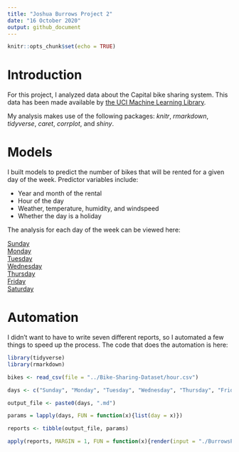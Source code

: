 ```yaml
---
title: "Joshua Burrows Project 2"
date: "16 October 2020" 
output: github_document
---
```


```r
knitr::opts_chunk$set(echo = TRUE)
```

# Introduction 

For this project, I analyzed data about the Capital bike sharing system. This data has been made available by [the UCI Machine Learning Library](https://archive.ics.uci.edu/ml/datasets/Bike+Sharing+Dataset). 

My analysis makes use of the following packages: *knitr*, *rmarkdown*, *tidyverse*, *caret*, *corrplot*, and *shiny*. 

# Models 

I built models to predict the number of bikes that will be rented for a given day of the week. Predictor variables include:  

- Year and month of the rental  
- Hour of the day  
- Weather, temperature, humidity, and windspeed  
- Whether the day is a holiday  

The analysis for each day of the week can be viewed here: 

[Sunday](Sunday.md)  
[Monday](Monday.md)  
[Tuesday](Tuesday.md)  
[Wednesday](Wednesday.md)  
[Thursday](Thursday.md)  
[Friday](Friday.md)  
[Saturday](Saturday.md)  

# Automation 

I didn't want to have to write seven different reports, so I automated a few things to speed up the process. The code that does the automation is here: 

```r
library(tidyverse)
library(rmarkdown)

bikes <- read_csv(file = "../Bike-Sharing-Dataset/hour.csv")

days <- c("Sunday", "Monday", "Tuesday", "Wednesday", "Thursday", "Friday", "Saturday") 

output_file <- paste0(days, ".md") 

params = lapply(days, FUN = function(x){list(day = x)})

reports <- tibble(output_file, params)

apply(reports, MARGIN = 1, FUN = function(x){render(input = "./BurrowsProject2Analysis.Rmd", output_file = x[[1]], params = x[[2]])})
```


















